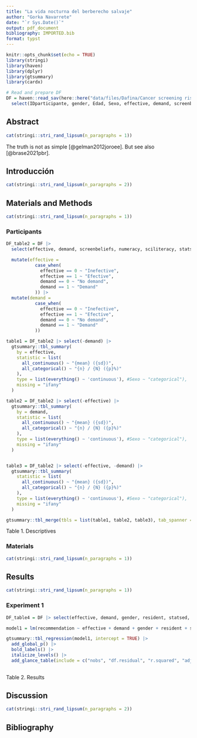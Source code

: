 ```yaml
---
title: "La vida nocturna del berberecho salvaje"
author: "Gorka Navarrete"
date: "`r Sys.Date()`"
output: pdf_document
bibliography: IMPORTED.bib
format: typst
---
```


```r
knitr::opts_chunk$set(echo = TRUE)
library(stringi)
library(haven)
library(dplyr)
library(gtsummary)
library(cardx)

# Read and prepare DF
DF = haven::read_sav(here::here("data/files/Dafina/Cancer screening risk literacy R1.sav")) |>
  select(IDparticipante, gender, Edad, Sexo, effective, demand, screenbeliefs, numeracy, sciliteracy, statsed, benefits, harms, recommendation, resident, compR1)


```

## Abstract

```r
cat(stringi::stri_rand_lipsum(n_paragraphs = 1))
```

The truth is not as simple [@gelman2012joroee]. But see also [@brase2021pbr].

## Introducción

```r
cat(stringi::stri_rand_lipsum(n_paragraphs = 2))
```

## Materials and Methods

```r
cat(stringi::stri_rand_lipsum(n_paragraphs = 1))
```

### Participants


```r

DF_table2 = DF |>
  select(effective, demand, screenbeliefs, numeracy, sciliteracy, statsed, benefits, harms, recommendation) |>

  mutate(effective =
           case_when(
             effective == 0 ~ "Inefective",
             effective == 1 ~ "Efective",
             demand == 0 ~ "No demand",
             demand == 1 ~ "Demand"
           )) |>
  mutate(demand =
           case_when(
             effective == 0 ~ "Inefective",
             effective == 1 ~ "Efective",
             demand == 0 ~ "No demand",
             demand == 1 ~ "Demand"
           ))

table1 = DF_table2 |> select(-demand) |>
  gtsummary::tbl_summary(
    by = effective,
    statistic = list(
      all_continuous() ~ "{mean} ({sd})",
      all_categorical() ~ "{n} / {N} ({p}%)"
    ),
    type = list(everything() ~ 'continuous'), #Sexo ~ "categorical"),
    missing = "ifany"
  )

table2 = DF_table2 |> select(-effective) |>
  gtsummary::tbl_summary(
    by = demand,
    statistic = list(
      all_continuous() ~ "{mean} ({sd})",
      all_categorical() ~ "{n} / {N} ({p}%)"
    ),
    type = list(everything() ~ 'continuous'), #Sexo ~ "categorical"),
    missing = "ifany"
  )


table3 = DF_table2 |> select(-effective, -demand) |>
  gtsummary::tbl_summary(
    statistic = list(
      all_continuous() ~ "{mean} ({sd})",
      all_categorical() ~ "{n} / {N} ({p}%)"
    ),
    type = list(everything() ~ 'continuous'), #Sexo ~ "categorical"),
    missing = "ifany"
  )

gtsummary::tbl_merge(tbls = list(table1, table2, table3), tab_spanner = c("By effectivity", "By demand", "Total"))

```

Table 1. Descriptives  


### Materials

```r
cat(stringi::stri_rand_lipsum(n_paragraphs = 1))
```

## Results

```r

cat(stringi::stri_rand_lipsum(n_paragraphs = 1))

```

  

### Experiment 1

```r

DF_table4 = DF |> select(effective, demand, gender, resident, statsed, screenbeliefs, compR1, numeracy, sciliteracy, benefits, harms, recommendation)

model1 = lm(recommendation ~ effective + demand + gender + resident + statsed + screenbeliefs + numeracy + sciliteracy + benefits + harms, DF_table4)

gtsummary::tbl_regression(model1, intercept = TRUE) |>
  add_global_p() |>
  bold_labels() |>
  italicize_levels() |>
  add_glance_table(include = c("nobs", "df.residual", "r.squared", "adj.r.squared"))
  
```

Table 2. Results  


## Discussion

```r
cat(stringi::stri_rand_lipsum(n_paragraphs = 2))
```

## Bibliography
